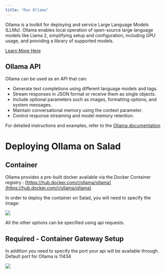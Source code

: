 ```yaml
---
title: "Run Ollama"
---
```

Ollama is a toolkit for deploying and service Large Language Models (LLMs). Ollama enables local operation of open-source large language models like Llama 2, simplifying setup and configuration, including GPU usage, and providing a library of supported models.

[Learn More Here](https://ollama.com/)

## Ollama API

Ollama can be used as an API that can:

- Generate text completions using different language models and tags.
- Stream responses in JSON format or receive them as single objects.
- Include optional parameters such as images, formatting options, and system messages.
- Maintain conversational memory using the context parameter.
- Control response streaming and model memory retention.

For detailed instructions and examples, refer to the [Ollama documentation](https://github.com/ollama/ollama/blob/main/docs/api.md)

# Deploying Ollama on Salad

## Container

Ollama provides a pre-built docker available via the Docker Container registry : [https://hub.docker.com/r/ollama/ollama](https://hub.docker.com/r/ollama/ollama)

In order to deploy the container on Salad, you will need to specify the image: 

![](container-engine/images/a48be4d-image.png)


All the other options can be specified using api requests. 

## Required -  Container Gateway Setup

In addition you need to specify the port your api will be available through. Default port for Ollama is 11434

![](container-engine/images/af91390-image.png)
